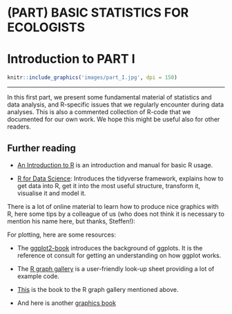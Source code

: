 # (PART) BASIC STATISTICS FOR ECOLOGISTS {-}

# Introduction to PART I {#PART-I}
```r
knitr::include_graphics('images/part_I.jpg', dpi = 150)
```

------

In this first part, we present some fundamental material of statistics and data analysis, and R-specific issues that we regularly encounter during data analyses. This is also a commented collection of R-code that we documented for our own work. We hope this might be useful also for other readers.


## Further reading
- [An Introduction to R](https://cran.r-project.org/doc/manuals/r-release/R-intro.pdf) is an introduction and manual for basic R usage.

- [R for Data Science](https://r4ds.hadley.nz/spreadsheets): Introduces the tidyverse framework, explains how to get data into R, get it into the most useful structure, transform it, visualise it and model it.

There is a lot of online material to learn how to produce nice graphics with R, here some tips by a colleague of us (who does not think it is necessary to mention his name here, but thanks, Steffen!):    


For plotting, here are some resources:

- The [ggplot2-book](https://ggplot2-book.org/) introduces the background of ggplots. It is the reference ot consult for getting an understanding on how ggplot works.

- The [R graph gallery](https://r-graph-gallery.com/) is a user-friendly look-up sheet providing a lot of example code. 

- [This](https://bookdown.org/content/b298e479-b1ab-49fa-b83d-a57c2b034d49/) is the book to the R graph gallery mentioned above. 
 
- And here is another [graphics book](https://r-graphics.org/) 
